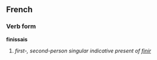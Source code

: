 ==French==
===Verb form===
'''finissais'''

# ''first-, second-person singular indicative present of [[finir]]''